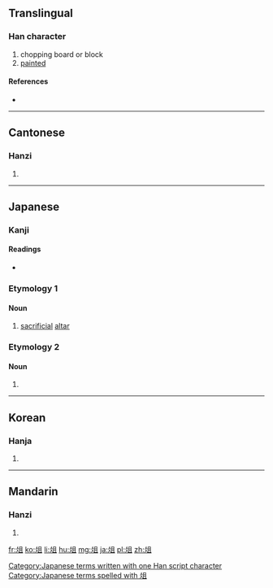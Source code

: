 {{also|爼}}
==Translingual==

===Han character===
{{Han char|rn=9|rad=人|as=07|sn=9|four=8781<sub>0</sub>|canj=人人月一 (OOBM)|ids=⿰[[仌]][[且]]}}

# chopping board or block
# [[painted]]

====References====
* {{Han ref|kx=0104.210|dkj=00679|dj=0221.050|hdz=10156.040|uh=4FCE|ud=20430|bh=AB5B|bd=43867}}

----

==Cantonese==

===Hanzi===
{{yue-hanzi|jyut=zo2|y=jo2}}

# {{defn|lang=yue|sort=人07}}

----

==Japanese==

===Kanji===
{{ja-kanji|grade=|rs=人07}}

====Readings====
* {{ja-readings|on=[[しょ]] (sho), [[そ]] (so)|kun=[[まないた]] (manaita)}}

===Etymology 1===

====Noun====
{{ja-noun|k|hira=そ|rom=so}} 

# [[sacrificial]] [[altar]]

===Etymology 2===

====Noun====
{{ja-noun|k|hira=まないた|rom=manaita}} 

# {{alternative form of|俎板|lang=ja}}

[[Category:Japanese terms written with one Han script character]]
[[Category:Japanese terms spelled with 俎]]
----

==Korean==

===Hanja===
{{ko-hanja|hangeul=조|rv=jo|mr=cho}}

# {{defn|lang=ko|sort=人07}}

----

==Mandarin==

===Hanzi===
{{cmn-hanzi|pin=[[zǔ]] ([[zu3]])|wg=tsu<sup>3</sup>}}

# {{defn|lang=cmn|sort=人07}}

[[fr:俎]]
[[ko:俎]]
[[li:俎]]
[[hu:俎]]
[[mg:俎]]
[[ja:俎]]
[[pl:俎]]
[[zh:俎]]